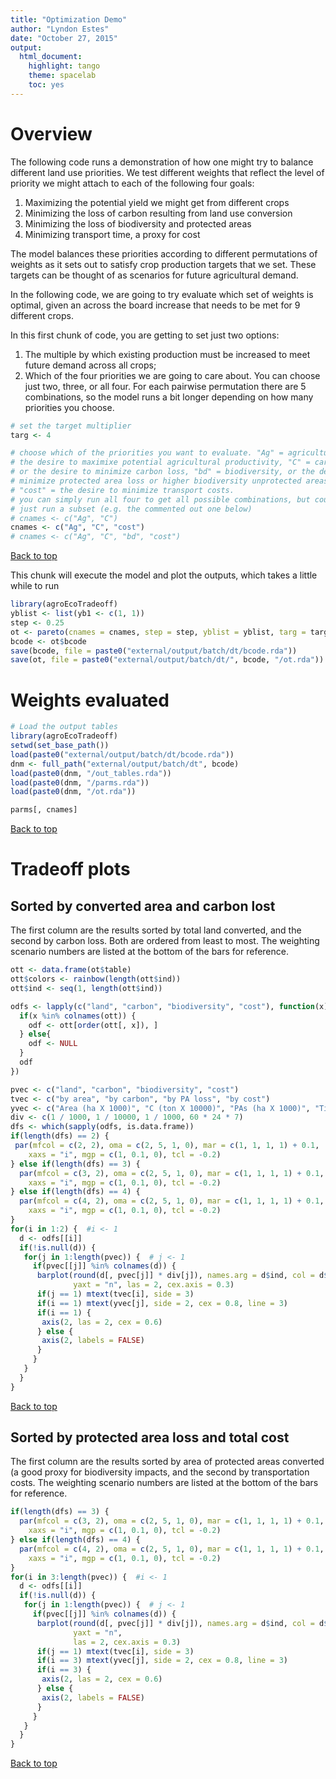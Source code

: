 ```yaml
---
title: "Optimization Demo"
author: "Lyndon Estes"
date: "October 27, 2015"
output: 
  html_document:
    highlight: tango
    theme: spacelab
    toc: yes 
---
```


# Overview

The following code runs a demonstration of how one might try to balance different land use priorities.  We test different weights that reflect the level of priority we might attach to each of the following four goals: 

   1. Maximizing the potential yield we might get from different crops
   2. Minimizing the loss of carbon resulting from land use conversion
   3. Minimizing the loss of biodiversity and protected areas
   4. Minimizing transport time, a proxy for cost

The model balances these priorities according to different permutations of weights as it sets out to satisfy crop production targets that we set. These targets can be thought of as scenarios for future agricultural demand.  

In the following code, we are going to try evaluate which set of weights is optimal, given an across the board increase that needs to be met for 9 different crops. 

In this first chunk of code, you are getting to set just two options: 

  1. The multiple by which existing production must be increased to meet future demand across all crops; 
  2. Which of the four priorities we are going to care about. You can choose just two, three, or all four.  For each pairwise permutation there are 5 combinations, so the model runs a bit longer depending on how many priorities you choose.  
```r
# set the target multiplier
targ <- 4  

# choose which of the priorities you want to evaluate. "Ag" = agriculture, or 
# the desire to maximixe potential agricultural productivity, "C" = carbon, 
# or the desire to minimize carbon loss, "bd" = biodiversity, or the desire to 
# minimize protected area loss or higher biodiversity unprotected areas, 
# "cost" = the desire to minimize transport costs. 
# you can simply run all four to get all possible combinations, but could also
# just run a subset (e.g. the commented out one below)
# cnames <- c("Ag", "C")
cnames <- c("Ag", "C", "cost")
# cnames <- c("Ag", "C", "bd", "cost")
```

<a href="#top">Back to top</a>

This chunk will execute the model and plot the outputs, which takes a little while to run
```r
library(agroEcoTradeoff)
yblist <- list(yb1 <- c(1, 1))
step <- 0.25
ot <- pareto(cnames = cnames, step = step, yblist = yblist, targ = targ)
bcode <- ot$bcode
save(bcode, file = paste0("external/output/batch/dt/bcode.rda"))
save(ot, file = paste0("external/output/batch/dt/", bcode, "/ot.rda"))
```

# Weights evaluated
```r
# Load the output tables
library(agroEcoTradeoff)
setwd(set_base_path())
load(paste0("external/output/batch/dt/bcode.rda"))
dnm <- full_path("external/output/batch/dt", bcode)
load(paste0(dnm, "/out_tables.rda"))
load(paste0(dnm, "/parms.rda"))
load(paste0(dnm, "/ot.rda"))

parms[, cnames]
```

<a href="#top">Back to top</a>

# Tradeoff plots
## Sorted by converted area and carbon lost

The first column are the results sorted by total land converted, and the second by carbon loss. Both are ordered from least to most. The weighting scenario numbers are listed at the bottom of the bars for reference. 

```r
ott <- data.frame(ot$table)
ott$colors <- rainbow(length(ott$ind))
ott$ind <- seq(1, length(ott$ind))

odfs <- lapply(c("land", "carbon", "biodiversity", "cost"), function(x) {
  if(x %in% colnames(ott)) {
    odf <- ott[order(ott[, x]), ]
  } else{ 
    odf <- NULL
  }
  odf
})

pvec <- c("land", "carbon", "biodiversity", "cost")
tvec <- c("by area", "by carbon", "by PA loss", "by cost")
yvec <- c("Area (ha X 1000)", "C (ton X 10000)", "PAs (ha X 1000)", "Time")
div <- c(1 / 1000, 1 / 10000, 1 / 1000, 60 * 24 * 7)
dfs <- which(sapply(odfs, is.data.frame))
if(length(dfs) == 2) {
 par(mfcol = c(2, 2), oma = c(2, 5, 1, 0), mar = c(1, 1, 1, 1) + 0.1, 
    xaxs = "i", mgp = c(1, 0.1, 0), tcl = -0.2)
} else if(length(dfs) == 3) {
  par(mfcol = c(3, 2), oma = c(2, 5, 1, 0), mar = c(1, 1, 1, 1) + 0.1, 
    xaxs = "i", mgp = c(1, 0.1, 0), tcl = -0.2)
} else if(length(dfs) == 4) {
  par(mfcol = c(4, 2), oma = c(2, 5, 1, 0), mar = c(1, 1, 1, 1) + 0.1, 
    xaxs = "i", mgp = c(1, 0.1, 0), tcl = -0.2)
}
for(i in 1:2) {  #i <- 1
  d <- odfs[[i]]
  if(!is.null(d)) {
   for(j in 1:length(pvec)) {  # j <- 1
     if(pvec[[j]] %in% colnames(d)) {
      barplot(round(d[, pvec[j]] * div[j]), names.arg = d$ind, col = d$colors,
              yaxt = "n", las = 2, cex.axis = 0.3)
      if(j == 1) mtext(tvec[i], side = 3)
      if(i == 1) mtext(yvec[j], side = 2, cex = 0.8, line = 3)
      if(i == 1) {
       axis(2, las = 2, cex = 0.6)
      } else {
       axis(2, labels = FALSE)
      }
     }
   } 
  }
}
```

<a href="#top">Back to top</a>

## Sorted by protected area loss and total cost

The first column are the results sorted by area of protected areas converted (a good proxy for biodiversity impacts, and the second by transportation costs. The weighting scenario numbers are listed at the bottom of the bars for reference. 

```r
if(length(dfs) == 3) {
  par(mfcol = c(3, 2), oma = c(2, 5, 1, 0), mar = c(1, 1, 1, 1) + 0.1, 
    xaxs = "i", mgp = c(1, 0.1, 0), tcl = -0.2)
} else if(length(dfs) == 4) {
  par(mfcol = c(4, 2), oma = c(2, 5, 1, 0), mar = c(1, 1, 1, 1) + 0.1, 
    xaxs = "i", mgp = c(1, 0.1, 0), tcl = -0.2)
}
for(i in 3:length(pvec)) {  #i <- 1
  d <- odfs[[i]]
  if(!is.null(d)) {
   for(j in 1:length(pvec)) {  # j <- 1
     if(pvec[[j]] %in% colnames(d)) {
      barplot(round(d[, pvec[j]] * div[j]), names.arg = d$ind, col = d$colors,
              yaxt = "n", 
              las = 2, cex.axis = 0.3)
      if(j == 1) mtext(tvec[i], side = 3)
      if(i == 3) mtext(yvec[j], side = 2, cex = 0.8, line = 3)
      if(i == 3) {
       axis(2, las = 2, cex = 0.6)
      } else {
       axis(2, labels = FALSE)
      }
     }
   } 
  }
}
```

<a href="#top">Back to top</a>


